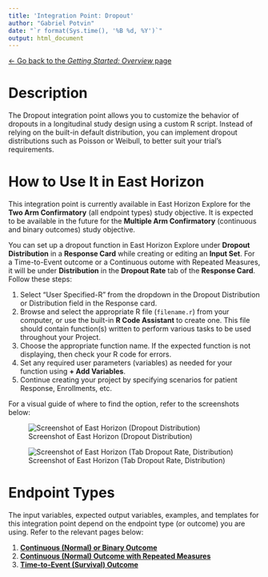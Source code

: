 ```yaml
---
title: 'Integration Point: Dropout'
author: "Gabriel Potvin"
date: "`r format(Sys.time(), '%B %d, %Y')`"
output: html_document
---
```


[$\leftarrow$ Go back to the *Getting Started: Overview* page](Overview.html)

# Description

The Dropout integration point allows you to customize the behavior of dropouts in a longitudinal study design using a custom R script. Instead of relying on the built-in default distribution, you can implement dropout distributions such as Poisson or Weibull, to better suit your trial's requirements.

# How to Use It in East Horizon

This integration point is currently available in East Horizon Explore for the **Two Arm Confirmatory** (all endpoint types) study objective. It is expected to be available in the future for the **Multiple Arm Confirmatory** (continuous and binary outcomes) study objective.

You can set up a dropout function in East Horizon Explore under **Dropout Distribution** in a **Response Card** while creating or editing an **Input Set**. For a Time-to-Event outcome or a Continuous outome with Repeated Measures, it will be under **Distribution** in the **Dropout Rate** tab of the **Response Card**. Follow these steps:

1. Select "User Specified-R" from the dropdown in the Dropout Distribution or Distribution field in the Response card.
1. Browse and select the appropriate R file (`filename.r`) from your computer, or use the built-in **R Code Assistant** to create one. This file should contain function(s) written to perform various tasks to be used throughout your Project.
1. Choose the appropriate function name. If the expected function is not displaying, then check your R code for errors.
1. Set any required user parameters (variables) as needed for your function using **+ Add Variables**.
1. Continue creating your project by specifying scenarios for patient Response, Enrollments, etc.

For a visual guide of where to find the option, refer to the screenshots below:

![Screenshot of East Horizon (Dropout Distribution)](dropout.png)

![Screenshot of East Horizon (Tab Dropout Rate, Distribution)](dropout2.png)

# Endpoint Types

The input variables, expected output variables, examples, and templates for this integration point depend on the endpoint type (or outcome) you are using. Refer to the relevant pages below:

1. [**Continuous (Normal) or Binary Outcome**](IntegrationPointDropoutContinuousOrBinary.html)
1. [**Continuous (Normal) Outcome with Repeated Measures**](IntegrationPointDropoutRepeatedMeasures.html)
1. [**Time-to-Event (Survival) Outcome**](IntegrationPointDropoutTimeToEvent.html)